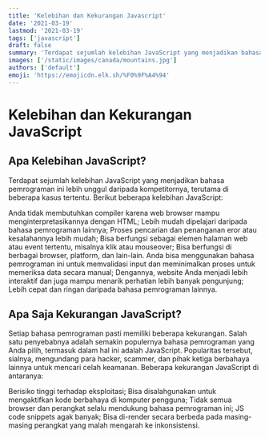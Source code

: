 ```yaml
---
title: 'Kelebihan dan Kekurangan Javascript'
date: '2021-03-19'
lastmod: '2021-03-19'
tags: ['javascript']
draft: false
summary: 'Terdapat sejumlah kelebihan JavaScript yang menjadikan bahasa pemrograman ini lebih unggul daripada kompetitornya, terutama di beberapa kasus tertentu.'
images: ['/static/images/canada/mountains.jpg']
authors: ['default']
emoji: 'https://emojicdn.elk.sh/%F0%9F%A4%94'
---
```


# Kelebihan dan Kekurangan JavaScript

## Apa Kelebihan JavaScript?

Terdapat sejumlah kelebihan JavaScript yang menjadikan bahasa pemrograman ini lebih unggul daripada kompetitornya, terutama di beberapa kasus tertentu. Berikut beberapa kelebihan JavaScript:

Anda tidak membutuhkan compiler karena web browser mampu menginterpretasikannya dengan HTML;
Lebih mudah dipelajari daripada bahasa pemrograman lainnya;
Proses pencarian dan penanganan eror atau kesalahannya lebih mudah;
Bisa berfungsi sebagai elemen halaman web atau event tertentu, misalnya klik atau mouseover;
Bisa berfungsi di berbagai browser, platform, dan lain-lain.
Anda bisa menggunakan bahasa pemrograman ini untuk memvalidasi input dan meminimalkan proses untuk memeriksa data secara manual;
Dengannya, website Anda menjadi lebih interaktif dan juga mampu menarik perhatian lebih banyak pengunjung;
Lebih cepat dan ringan daripada bahasa pemrograman lainnya.

## Apa Saja Kekurangan JavaScript?

Setiap bahasa pemrograman pasti memiliki beberapa kekurangan. Salah satu penyebabnya adalah semakin populernya bahasa pemrograman yang Anda pilih, termasuk dalam hal ini adalah JavaScript. Popularitas tersebut, sialnya, mengundang para hacker, scammer, dan pihak ketiga berbahaya lainnya untuk mencari celah keamanan. Beberapa kekurangan JavaScript di antaranya:

Berisiko tinggi terhadap eksploitasi;
Bisa disalahgunakan untuk mengaktifkan kode berbahaya di komputer pengguna;
Tidak semua browser dan perangkat selalu mendukung bahasa pemrograman ini;
JS code snippets agak banyak;
Bisa di-render secara berbeda pada masing-masing perangkat yang malah mengarah ke inkonsistensi.
